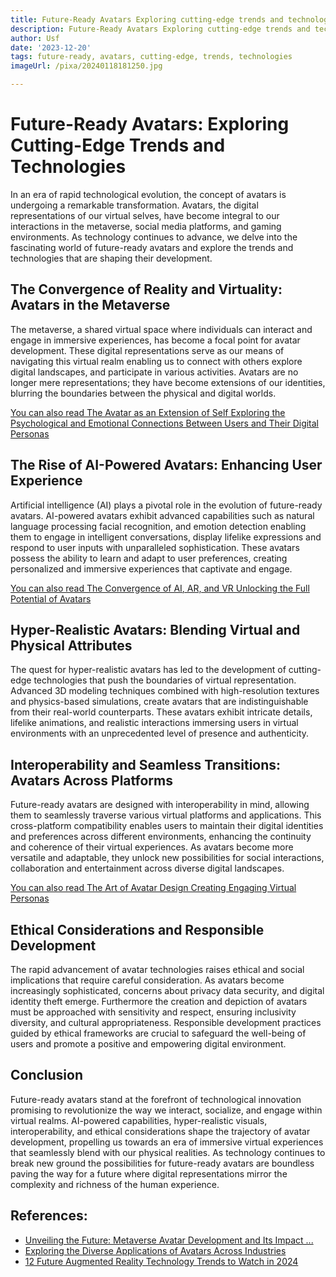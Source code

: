 ```yaml
---
title: Future-Ready Avatars Exploring cutting-edge trends and technologies
description: Future-Ready Avatars Exploring cutting-edge trends and technologies
author: Usf
date: '2023-12-20'
tags: future-ready, avatars, cutting-edge, trends, technologies
imageUrl: /pixa/20240118181250.jpg

---
```

# Future-Ready Avatars: Exploring Cutting-Edge Trends and Technologies

In an era  of rapid technological evolution, the concept of avatars is undergoing a remarkable transformation. Avatars, the digital representations of our virtual selves, have become integral to our interactions  in the metaverse, social media platforms, and gaming  environments. As technology continues  to advance, we delve into the fascinating world of future-ready avatars and explore the trends and technologies that are shaping their development.

## The Convergence of Reality and  Virtuality: Avatars  in the Metaverse

The metaverse, a shared virtual space where individuals can interact and engage in immersive experiences, has become a focal point for avatar development. These digital representations serve as our means  of  navigating this virtual realm enabling us  to connect with others explore digital landscapes, and  participate in various activities. Avatars are no longer mere representations; they have become extensions of our identities, blurring the boundaries between the physical and digital worlds.

[You can also read The Avatar as an Extension of Self Exploring the  Psychological and Emotional Connections Between  Users and Their Digital Personas](The%20Avatar%20as%20an%20Extension%20of%20Self%20Exploring%20the%20Psychological%20and%20Emotional%20Connections%20Between%20Users%20and%20Their%20Digital%20Personas)


## The Rise  of AI-Powered Avatars: Enhancing User Experience

Artificial intelligence (AI)  plays a pivotal  role in  the evolution of future-ready avatars.  AI-powered avatars exhibit advanced capabilities such as natural language processing facial recognition, and emotion  detection enabling them to engage in intelligent conversations, display lifelike expressions and respond to user inputs  with unparalleled sophistication. These avatars possess the ability to learn and adapt to  user preferences, creating personalized and immersive experiences that  captivate and engage.

[You can also read  The Convergence of AI, AR, and VR Unlocking the Full Potential of Avatars](The%20Convergence%20of%20AI%2C%20AR%2C%20and%20VR%20Unlocking%20the%20Full%20Potential%20of%20Avatars)


## Hyper-Realistic Avatars: Blending Virtual and Physical Attributes

The quest for hyper-realistic avatars has led to the development of cutting-edge  technologies  that push  the boundaries of virtual  representation. Advanced 3D modeling techniques combined with high-resolution  textures and  physics-based simulations, create  avatars that are indistinguishable  from their real-world counterparts. These avatars exhibit intricate details,  lifelike animations, and realistic  interactions immersing users in virtual environments with an unprecedented level of  presence and authenticity.

##  Interoperability  and Seamless Transitions: Avatars  Across Platforms

Future-ready avatars are designed with interoperability in  mind, allowing them to seamlessly traverse various virtual platforms and applications. This cross-platform compatibility enables users to  maintain their digital identities  and preferences across different environments, enhancing the continuity and coherence of  their  virtual experiences. As avatars become  more versatile and adaptable, they unlock  new possibilities for social interactions, collaboration and entertainment across diverse digital landscapes.

[You can also read The Art of Avatar Design Creating  Engaging Virtual Personas](The%20Art%20of%20Avatar%20Design%20Creating%20Engaging%20Virtual%20Personas)


## Ethical Considerations and Responsible Development

The rapid advancement of avatar technologies raises ethical and social implications that require careful consideration.  As avatars become increasingly sophisticated, concerns about  privacy  data security, and digital identity theft emerge. Furthermore the creation and depiction of avatars must  be approached with sensitivity and respect, ensuring inclusivity diversity, and cultural appropriateness. Responsible  development  practices guided by ethical frameworks are crucial to safeguard the well-being of users and promote a positive and empowering digital environment.

## Conclusion

Future-ready avatars stand at the forefront of technological innovation promising to revolutionize the way we interact, socialize, and engage within virtual realms. AI-powered capabilities, hyper-realistic visuals, interoperability, and  ethical considerations shape the trajectory  of avatar development, propelling us towards an era of  immersive virtual experiences that seamlessly  blend with our physical realities. As technology continues to break  new ground the possibilities for future-ready avatars are boundless paving the way for a future where digital representations mirror the complexity and richness of  the  human experience.

## References:
- [Unveiling the Future: Metaverse Avatar Development and Its Impact ...](https://medium.com/coinmonks/unveiling-the-future-metaverse-avatar-development-and-its-impact-on-digital-identity-ecff8ee2cb97)
- [Exploring the Diverse Applications of Avatars Across Industries](https://www.linkedin.com/pulse/exploring-diverse-applications-avatars-across-industries-avataryug-dki9f)
- [12 Future Augmented Reality Technology Trends to Watch in 2024](https://mobidev.biz/blog/augmented-reality-trends-future-ar-technologies)
